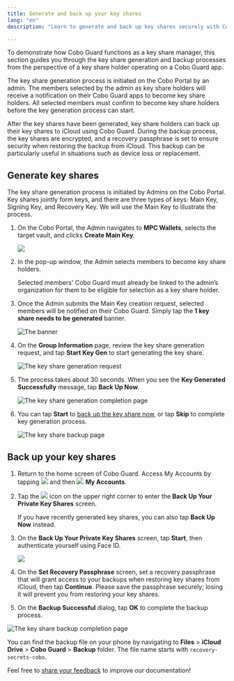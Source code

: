 ```yaml
---
title: Generate and back up your key shares
lang: "en"
description: "Learn to generate and back up key shares securely with Cobo Guard, ensuring your digital assets are protected during device changes."

---
```


To demonstrate how Cobo Guard functions as a key share manager, this section guides you through the key share generation and backup processes from the perspective of a key share holder operating on a Cobo Guard app.

The key share generation process is initiated on the Cobo Portal by an admin. The members selected by the admin as key share holders will receive a notification on their Cobo Guard apps to become key share holders. All selected members must confirm to become key share holders before the key generation process can start. 

After the key shares have been generated, key share holders can back up their key shares to iCloud using Cobo Guard. During the backup process, the key shares are encrypted, and a recovery passphrase is set to ensure security when restoring the backup from iCloud. This backup can be particularly useful in situations such as device loss or replacement.

## Generate key shares
The key share generation process is initiated by Admins on the Cobo Portal. Key shares jointly form keys, and there are three types of keys: Main Key, Signing Key, and Recovery Key. We will use the Main Key to illustrate the process.

1. On the Cobo Portal, the Admin navigates to **MPC Wallets**, selects the target vault, and clicks **Create Main Key**.

    <img src="/en/images/cobo-guard/common/createmaingroup.png" className="screenshot_full_screen"></img>

2. In the pop-up window, the Admin selects members to become key share holders. 

    <Note>Selected members' Cobo Guard must already be linked to the admin’s organization for them to be eligible for selection as a key share holder.</Note>

3. Once the Admin submits the Main Key creation request, selected members will be notified on their Cobo Guard. Simply tap the **1 key share needs to be generated** banner.

    <img src="/en/images/cobo-guard/request.png" className="screenshot_nav_bar" alt="The banner" />

4. On the **Group Information** page, review the key share generation request, and tap **Start Key Gen** to start generating the key share.

    <img src="/en/images/cobo-guard/review.png" className="screenshot_nav_bar" alt="The key share generation request" />

5. The process takes about 30 seconds. When you see the **Key Generated Successfully** message, tap **Back Up Now**.

    <img src="/en/images/cobo-guard/complete.png" className="screenshot_nav_bar" alt="The key share generation completion page" />

6. You can tap **Start** to [back up the key share now](#back-up-your-key-shares), or tap **Skip** to complete key generation process.

    <img src="/en/images/cobo-guard/skip.png" className="screenshot_nav_bar" alt="The key share backup page" />

## Back up your key shares
1. Return to the home screen of Cobo Guard. Access My Accounts by tapping <img src="/en/images/cobo-guard/common/icon_menu.svg" className="icon"></img> and then <img src="/en/images/cobo-guard/common/icon_account.svg" className="icon"></img> **My Accounts**.

2. Tap the <img src="/en/images/cobo-guard/common/icon_cloud.svg" className="icon"></img> icon on the upper right corner to enter the **Back Up Your Private Key Shares** screen.

    <Note>If you have recently generated key shares, you can also tap **Back Up Now** instead.</Note>

3. On the **Back Up Your Private Key Shares** screen, tap **Start**, then authenticate yourself using Face ID.

    <img src="/en/images/cobo-guard/common/backup.png" className="screenshot_nav_bar"></img>

4. On the **Set Recovery Passphrase** screen, set a recovery passphrase that will grant access to your backups when restoring key shares from iCloud, then tap **Continue**.
<Warning>Please save the passphrase securely; losing it will prevent you from restoring your key shares.</Warning>

5. On the **Backup Successful** dialog, tap **OK** to complete the backup process.

<img src="/en/images/cobo-guard/backup.png" className="screenshot_nav_bar" alt="The key share backup completion page" />

You can find the backup file on your phone by navigating to **Files** > **iCloud Drive** > **Cobo Guard** > **Backup** folder. The file name starts with `recovery-secrets-cobo`.

<Tip>Feel free to [share your feedback](https://forms.zohopublic.com/cobo/form/DocumentFeedbackForm/formperma/QvLOhxJv1_JMsJ-1dleZ8Itb_7rzN-LtgvsDdxosoVI?referrername=manuals) to improve our documentation!</Tip>